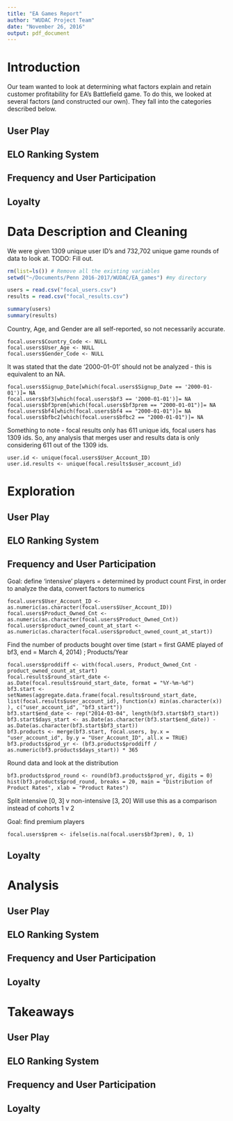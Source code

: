 ```yaml
---
title: "EA Games Report"
author: "WUDAC Project Team"
date: "November 26, 2016"
output: pdf_document
---
```


# Introduction
Our team wanted to look at determining what factors explain and retain customer profitability for EA's Battlefield game. To do this, we looked at several factors (and constructed our own). They fall into the categories described below.  

## User Play

## ELO Ranking System

## Frequency and User Participation

## Loyalty



# Data Description and Cleaning
We were given 1309 unique user ID's and 732,702 unique game rounds of data to look at. TODO: Fill out. 

```r
rm(list=ls()) # Remove all the existing variables
setwd("~/Documents/Penn 2016-2017/WUDAC/EA_games") #my directory

users = read.csv("focal_users.csv")
results = read.csv("focal_results.csv")

summary(users)
summary(results)
```

Country, Age, and Gender are all self-reported, so not necessarily accurate. 

```
focal.users$Country_Code <- NULL 
focal.users$User_Age <- NULL 
focal.users$Gender_Code <- NULL 
```

It was stated that the date '2000-01-01' should not be analyzed - this is equivalent to an NA. 

```
focal.users$Signup_Date[which(focal.users$Signup_Date == '2000-01-01')]= NA
focal.users$bf3[which(focal.users$bf3 == '2000-01-01')]= NA
focal.users$bf3prem[which(focal.users$bf3prem == "2000-01-01")]= NA
focal.users$bf4[which(focal.users$bf4 == "2000-01-01")]= NA
focal.users$bfbc2[which(focal.users$bfbc2 == "2000-01-01")]= NA
```

Something to note - focal results only has 611 unique ids, focal users has 1309 ids. So, any analysis that merges user and results data is only considering 611 out of the 1309 ids. 

```
user.id <- unique(focal.users$User_Account_ID)
user.id.results <- unique(focal.results$user_account_id)
```
# Exploration

## User Play

## ELO Ranking System

## Frequency and User Participation
Goal: define 'intensive' players = determined by product count 
First, in order to analyze the data, convert factors to numerics 
```
focal.users$User_Account_ID <- as.numeric(as.character(focal.users$User_Account_ID))
focal.users$Product_Owned_Cnt <- as.numeric(as.character(focal.users$Product_Owned_Cnt))
focal.users$product_owned_count_at_start <- as.numeric(as.character(focal.users$product_owned_count_at_start))
```
Find the number of products bought over time (start = first GAME played of bf3, end = March 4, 2014) ; Products/Year
```
focal.users$proddiff <- with(focal.users, Product_Owned_Cnt - product_owned_count_at_start)
focal.results$round_start_date <- as.Date(focal.results$round_start_date, format = "%Y-%m-%d")
bf3.start <- setNames(aggregate.data.frame(focal.results$round_start_date, list(focal.results$user_account_id), function(x) min(as.character(x)) ), c("user_account_id", "bf3_start"))
bf3.start$end_date <- rep("2014-03-04", length(bf3.start$bf3_start))
bf3.start$days_start <- as.Date(as.character(bf3.start$end_date)) - as.Date(as.character(bf3.start$bf3_start))
bf3.products <- merge(bf3.start, focal.users, by.x = "user_account_id", by.y = "User_Account_ID", all.x = TRUE)
bf3.products$prod_yr <- (bf3.products$proddiff / as.numeric(bf3.products$days_start)) * 365
```
Round data and look at the distribution 
```
bf3.products$prod_round <- round(bf3.products$prod_yr, digits = 0)
hist(bf3.products$prod_round, breaks = 20, main = "Distribution of Product Rates", xlab = "Product Rates")
```
Split intensive [0, 3] v non-intensive [3, 20] 
Will use this as a comparison instead of cohorts 1 v 2 

Goal: find premium players 
```
focal.users$prem <- ifelse(is.na(focal.users$bf3prem), 0, 1)
```

## Loyalty


# Analysis

## User Play

## ELO Ranking System

## Frequency and User Participation

## Loyalty


# Takeaways 

## User Play

## ELO Ranking System

## Frequency and User Participation

## Loyalty

